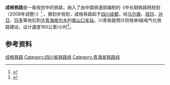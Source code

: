 {{ambox
| type  = notice
| image = [[File:Applications-development_current.svg|50px]]
| imageright = [[File:Icon_train.svg|50px]]
| text  = '''本文或本章節是關於未來的[[公共运输|公共运输]]建設或計畫'''
<br><small>它可能包含推测性质的信息，可能與竣工情況有所出入。</small>
}}
'''成格铁路'''是一条规划中的铁路，纳入了由中国铁道部编制的《中长期铁路网规划（2008年调整）》<ref>{{cite web | title = 中长期铁路网规划(2008年调整) | publisher = 中华人民共和国铁道部 | url = http://www.china-mor.gov.cn/tllwjs/tlwgh_6.html | accessdate = 2009-03-12 | deadurl = yes | archiveurl = https://web.archive.org/web/20090129075546/http://china-mor.gov.cn/tllwjs/tlwgh_6.html | archivedate = 2009-01-29 }}</ref>
。据初步规划，成格铁路起于[[四川|四川]][[成都|成都]]，经[[马尔康|马尔康]]、[[班玛|班玛]]、[[达日|达日]]、[[玛多|玛多]]等地后到达[[青海|青海]][[格尔木|格尔木]]的[[南山口站|南山口车站]]。川青铁路预计将按单Ⅰ级电气化铁路建设，设计速度160公里/小时<ref>{{cite web | title = 看看哪些泛亚铁路经过你家门 | date = 2008年10月28日 | publisher = 四川在线-四川日报 | url =http://sichuandaily.scol.com.cn/2008/10/28/20081028739194654923.htm | accessdate = 2009-03-12 }}</ref>。

==参考资料==
{{reflist|1}}

{{中国铁路}}

[[Category:未来公共运输建设|成格铁路]]
[[Category:四川省铁路线|Category:四川省铁路线]]
[[Category:青海省铁路线|Category:青海省铁路线]]